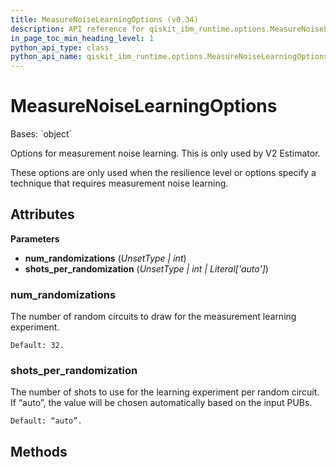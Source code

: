 ```yaml
---
title: MeasureNoiseLearningOptions (v0.34)
description: API reference for qiskit_ibm_runtime.options.MeasureNoiseLearningOptions in qiskit-ibm-runtime v0.34
in_page_toc_min_heading_level: 1
python_api_type: class
python_api_name: qiskit_ibm_runtime.options.MeasureNoiseLearningOptions
---
```


# MeasureNoiseLearningOptions

<Class id="qiskit_ibm_runtime.options.MeasureNoiseLearningOptions" isDedicatedPage={true} github="https://github.com/Qiskit/qiskit-ibm-runtime/tree/stable/0.34/qiskit_ibm_runtime/options/measure_noise_learning_options.py#L20-L44" signature="MeasureNoiseLearningOptions(num_randomizations=Unset, shots_per_randomization=Unset)" modifiers="class">
  Bases: `object`

  Options for measurement noise learning. This is only used by V2 Estimator.

  <Admonition title="Note" type="note">
    These options are only used when the resilience level or options specify a technique that requires measurement noise learning.
  </Admonition>

  ## Attributes

  **Parameters**

  *   **num\_randomizations** (*UnsetType | int*)
  *   **shots\_per\_randomization** (*UnsetType | int | Literal\['auto']*)

  ### num\_randomizations

  <Attribute id="qiskit_ibm_runtime.options.MeasureNoiseLearningOptions.num_randomizations" attributeTypeHint="UnsetType | int" attributeValue="Unset">
    The number of random circuits to draw for the measurement learning experiment.

    Default: 32.
  </Attribute>

  ### shots\_per\_randomization

  <Attribute id="qiskit_ibm_runtime.options.MeasureNoiseLearningOptions.shots_per_randomization" attributeTypeHint="UnsetType | int | Literal['auto']" attributeValue="Unset">
    The number of shots to use for the learning experiment per random circuit. If “auto”, the value will be chosen automatically based on the input PUBs.

    Default: “auto”.
  </Attribute>

  ## Methods
</Class>

